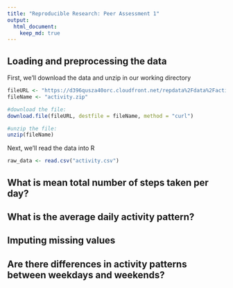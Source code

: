 ```yaml
---
title: "Reproducible Research: Peer Assessment 1"
output: 
  html_document:
    keep_md: true
---
```



## Loading and preprocessing the data

First, we'll download the data and unzip in our working directory

```r
fileURL <- "https://d396qusza40orc.cloudfront.net/repdata%2Fdata%2Factivity.zip"
fileName <- "activity.zip"

#download the file:
download.file(fileURL, destfile = fileName, method = "curl")

#unzip the file:
unzip(fileName)
```

Next, we'll read the data into R
```r
raw_data <- read.csv("activity.csv")
```


## What is mean total number of steps taken per day?



## What is the average daily activity pattern?



## Imputing missing values



## Are there differences in activity patterns between weekdays and weekends?